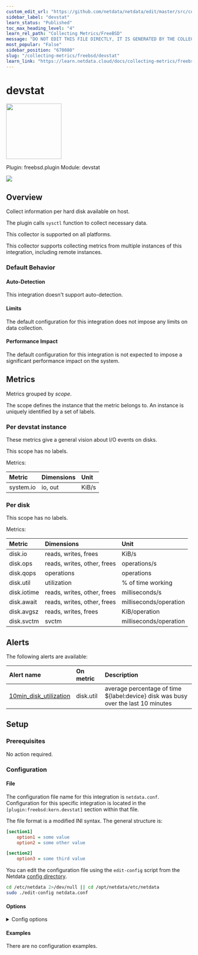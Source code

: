 ```yaml
---
custom_edit_url: "https://github.com/netdata/netdata/edit/master/src/collectors/freebsd.plugin/metadata.yaml"
sidebar_label: "devstat"
learn_status: "Published"
toc_max_heading_level: "4"
learn_rel_path: "Collecting Metrics/FreeBSD"
message: "DO NOT EDIT THIS FILE DIRECTLY, IT IS GENERATED BY THE COLLECTOR'S metadata.yaml FILE"
most_popular: "False"
sidebar_position: "670080"
slug: "/collecting-metrics/freebsd/devstat"
learn_link: "https://learn.netdata.cloud/docs/collecting-metrics/freebsd/devstat"
---
```



# devstat


<img src="https://netdata.cloud/img/hard-drive.svg" width="150"/>


Plugin: freebsd.plugin
Module: devstat

<img src="https://img.shields.io/badge/maintained%20by-Netdata-%2300ab44" />

## Overview

Collect information per hard disk available on host.

The plugin calls `sysctl` function to collect necessary data.

This collector is supported on all platforms.

This collector supports collecting metrics from multiple instances of this integration, including remote instances.


### Default Behavior

#### Auto-Detection

This integration doesn't support auto-detection.

#### Limits

The default configuration for this integration does not impose any limits on data collection.

#### Performance Impact

The default configuration for this integration is not expected to impose a significant performance impact on the system.


## Metrics

Metrics grouped by *scope*.

The scope defines the instance that the metric belongs to. An instance is uniquely identified by a set of labels.



### Per devstat instance

These metrics give a general vision about I/O events on disks.

This scope has no labels.

Metrics:

| Metric | Dimensions | Unit |
|:------|:----------|:----|
| system.io | io, out | KiB/s |

### Per disk



This scope has no labels.

Metrics:

| Metric | Dimensions | Unit |
|:------|:----------|:----|
| disk.io | reads, writes, frees | KiB/s |
| disk.ops | reads, writes, other, frees | operations/s |
| disk.qops | operations | operations |
| disk.util | utilization | % of time working |
| disk.iotime | reads, writes, other, frees | milliseconds/s |
| disk.await | reads, writes, other, frees | milliseconds/operation |
| disk.avgsz | reads, writes, frees | KiB/operation |
| disk.svctm | svctm | milliseconds/operation |



## Alerts


The following alerts are available:

| Alert name  | On metric | Description |
|:------------|:----------|:------------|
| [ 10min_disk_utilization ](https://github.com/netdata/netdata/blob/master/src/health/health.d/disks.conf) | disk.util | average percentage of time ${label:device} disk was busy over the last 10 minutes |


## Setup

### Prerequisites

No action required.

### Configuration

#### File

The configuration file name for this integration is `netdata.conf`.
Configuration for this specific integration is located in the `[plugin:freebsd:kern.devstat]` section within that file.

The file format is a modified INI syntax. The general structure is:

```ini
[section1]
    option1 = some value
    option2 = some other value

[section2]
    option3 = some third value
```
You can edit the configuration file using the `edit-config` script from the
Netdata [config directory](/docs/netdata-agent/configuration#the-netdata-config-directory).

```bash
cd /etc/netdata 2>/dev/null || cd /opt/netdata/etc/netdata
sudo ./edit-config netdata.conf
```
#### Options



<details><summary>Config options</summary>

| Name | Description | Default | Required |
|:----|:-----------|:-------|:--------:|
| enable new disks detected at runtime | Enable or disable possibility to detect new disks. | auto | no |
| performance metrics for pass devices | Enable or disable metrics for disks with type `PASS`. | auto | no |
| total bandwidth for all disks | Enable or disable total bandwidth metric for all disks. | yes | no |
| bandwidth for all disks | Enable or disable bandwidth for all disks metric. | auto | no |
| operations for all disks | Enable or disable operations for all disks metric. | auto | no |
| queued operations for all disks | Enable or disable queued operations for all disks  metric. | auto | no |
| utilization percentage for all disks | Enable or disable utilization percentage for all disks metric. | auto | no |
| i/o time for all disks | Enable or disable I/O time for all disks metric. | auto | no |
| average completed i/o time for all disks | Enable or disable average completed I/O time for all disks metric. | auto | no |
| average completed i/o bandwidth for all disks | Enable or disable average completed I/O bandwidth for all disks metric. | auto | no |
| average service time for all disks | Enable or disable average service time for all disks metric. | auto | no |
| disable by default disks matching | Do not create charts for disks listed. |  | no |

</details>

#### Examples
There are no configuration examples.


